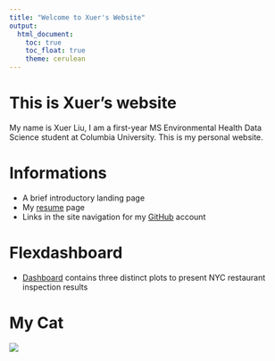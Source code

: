 ```yaml
---
title: "Welcome to Xuer's Website"
output: 
  html_document:
    toc: true
    toc_float: true
    theme: cerulean
---
```


# This is Xuer's website

My name is Xuer Liu, I am a first-year MS Environmental Health Data Science student at Columbia University. This is my personal website.

# Informations

* A brief introductory landing page
* My [resume](resume.html) page
* Links in the site navigation for my [GitHub](https://github.com/XuerLiu5) account

# Flexdashboard

* [Dashboard](dashboard.html) contains three distinct plots to present NYC restaurant inspection results

# My Cat
![](images/cat1.jpg)